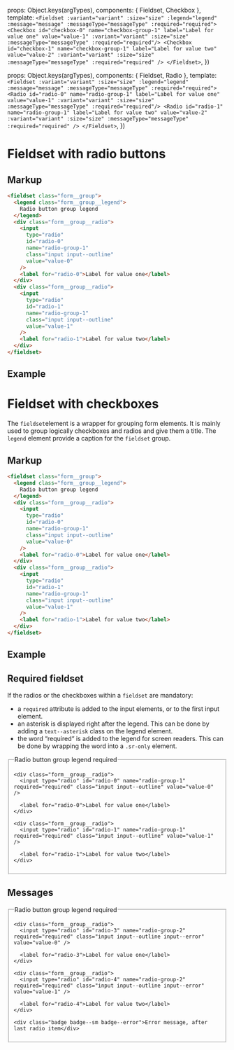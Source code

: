 
<Meta of={FieldsetStories} />

  props: Object.keys(argTypes),
  components: { Fieldset, Checkbox },
  template: `
    <Fieldset :variant="variant" :size="size" :legend="legend" :message="message" :messageType="messageType" :required="required">
      <Checkbox id="checkbox-0" name="checkbox-group-1" label="Label for value one" value="value-1" :variant="variant" :size="size" :messageType="messageType" :required="required"/>
      <Checkbox id="checkbox-1" name="checkbox-group-1" label="Label for value two" value="value-2" :variant="variant" :size="size" :messageType="messageType" :required="required" />
    </Fieldset>
  `,
})

  props: Object.keys(argTypes),
  components: { Fieldset, Radio },
  template: `
    <Fieldset :variant="variant" :size="size" :legend="legend" :message="message" :messageType="messageType" :required="required">
      <Radio id="radio-0" name="radio-group-1" label="Label for value one" value="value-1" :variant="variant" :size="size" :messageType="messageType" :required="required"/>
      <Radio id="radio-1" name="radio-group-1" label="Label for value two" value="value-2" :variant="variant" :size="size" :messageType="messageType" :required="required" />
    </Fieldset>
  `,
})

# Fieldset with radio buttons

## Markup

```html
<fieldset class="form__group">
  <legend class="form__group__legend">
    Radio button group legend
  </legend>
  <div class="form__group__radio">
    <input
      type="radio"
      id="radio-0"
      name="radio-group-1"
      class="input input--outline"
      value="value-0"
    />
    <label for="radio-0">Label for value one</label>
  </div>
  <div class="form__group__radio">
    <input
      type="radio"
      id="radio-1"
      name="radio-group-1"
      class="input input--outline"
      value="value-1"
    />
    <label for="radio-1">Label for value two</label>
  </div>
</fieldset>
```

## Example

<Canvas>
  <Story of={FieldsetStories.WithRadio} />
</Canvas>

<Controls />

# Fieldset with checkboxes

The `fieldset`element is a wrapper for grouping form elements. It is mainly used to group logically checkboxes and radios and give them a title.
The `legend` element provide a caption for the `fieldset` group.

## Markup

```html
<fieldset class="form__group">
  <legend class="form__group__legend">
    Radio button group legend
  </legend>
  <div class="form__group__radio">
    <input
      type="radio"
      id="radio-0"
      name="radio-group-1"
      class="input input--outline"
      value="value-0"
    />
    <label for="radio-0">Label for value one</label>
  </div>
  <div class="form__group__radio">
    <input
      type="radio"
      id="radio-1"
      name="radio-group-1"
      class="input input--outline"
      value="value-1"
    />
    <label for="radio-1">Label for value two</label>
  </div>
</fieldset>
```

## Example

<Canvas>
  <Story of={FieldsetStories.WithCheckboxes} />
</Canvas>

<Controls />

## Required fieldset

If the radios or the checkboxes within a `fieldset` are mandatory:

* a `required` attribute is added to the input elements, or to the first input element.
* an asterisk is displayed right after the legend. This can be done by adding a `text--asterisk` class on the legend element.
* the word “required“ is added to the legend for screen readers. This can be done by wrapping the word into a `.sr-only` element.

<Canvas>
  <fieldset class="form__group">
    <legend class="form__group__legend text--asterisk">
      Radio button group legend <span class="sr-only">required</span>
    </legend>

    <div class="form__group__radio">
      <input type="radio" id="radio-0" name="radio-group-1" required="required" class="input input--outline" value="value-0" />

      <label for="radio-0">Label for value one</label>
    </div>

    <div class="form__group__radio">
      <input type="radio" id="radio-1" name="radio-group-1" required="required" class="input input--outline" value="value-1" />

      <label for="radio-1">Label for value two</label>
    </div>
  </fieldset>
</Canvas>

## Messages

<Canvas>
  <fieldset class="form__group">
    <legend class="form__group__legend text--asterisk">
      Radio button group legend <span class="sr-only">required</span>
    </legend>

    <div class="form__group__radio">
      <input type="radio" id="radio-3" name="radio-group-2" required="required" class="input input--outline input--error" value="value-0" />

      <label for="radio-3">Label for value one</label>
    </div>

    <div class="form__group__radio">
      <input type="radio" id="radio-4" name="radio-group-2" required="required" class="input input--outline input--error" value="value-1" />

      <label for="radio-4">Label for value two</label>
    </div>

    <div class="badge badge--sm badge--error">Error message, after last radio item</div>
  </fieldset>
</Canvas>
